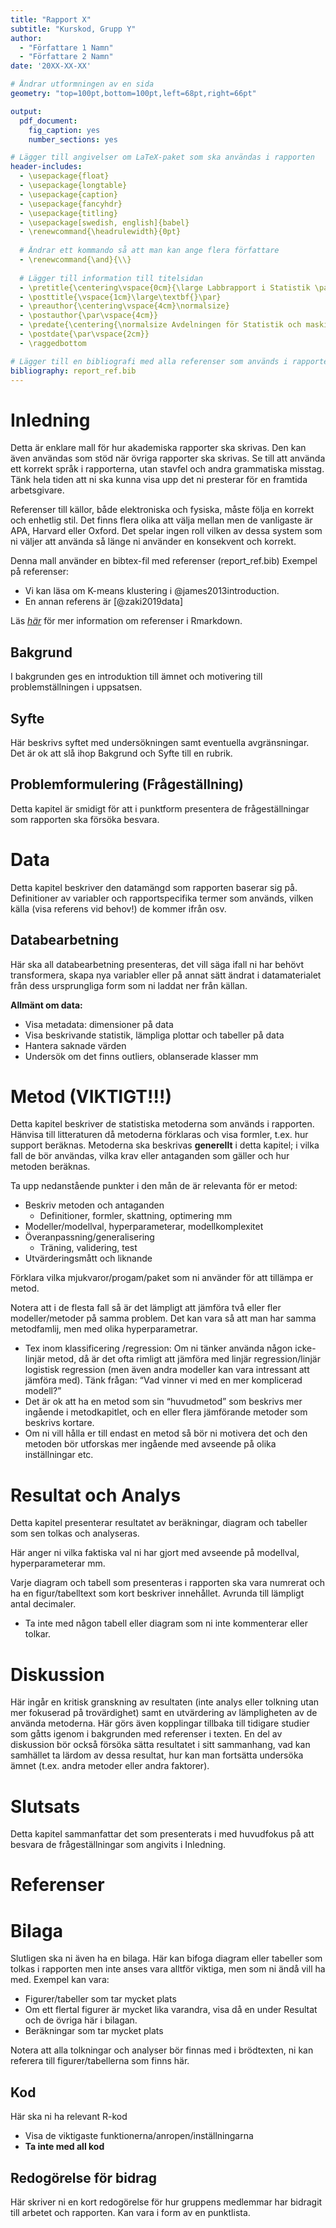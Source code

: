 ```yaml
---
title: "Rapport X"
subtitle: "Kurskod, Grupp Y"
author: 
  - "Författare 1 Namn"
  - "Författare 2 Namn"
date: '20XX-XX-XX'

# Ändrar utformningen av en sida
geometry: "top=100pt,bottom=100pt,left=68pt,right=66pt"

output: 
  pdf_document:
    fig_caption: yes
    number_sections: yes

# Lägger till angivelser om LaTeX-paket som ska användas i rapporten
header-includes:
  - \usepackage{float}
  - \usepackage{longtable}
  - \usepackage{caption}
  - \usepackage{fancyhdr}
  - \usepackage{titling}
  - \usepackage[swedish, english]{babel}
  - \renewcommand{\headrulewidth}{0pt}
  
  # Ändrar ett kommando så att man kan ange flera författare
  - \renewcommand{\and}{\\}
  
  # Lägger till information till titelsidan
  - \pretitle{\centering\vspace{0cm}{\large Labbrapport i Statistik \par}\vspace{4cm}\Huge\textbf}
  - \posttitle{\vspace{1cm}\large\textbf{}\par}
  - \preauthor{\centering\vspace{4cm}\normalsize}
  - \postauthor{\par\vspace{4cm}}
  - \predate{\centering{\normalsize Avdelningen för Statistik och maskininlärning \\ Institutionen för datavetenskap \\ Linköpings universitet \par}}
  - \postdate{\par\vspace{2cm}}
  - \raggedbottom

# Lägger till en bibliografi med alla referenser som används i rapporten
bibliography: report_ref.bib
---
```


<!-- Väljer språk till svenska för automatiska titlar -->
\selectlanguage{swedish}

<!-- Byter språket på figur- och tabellbeskrivningar till angivna namn -->
\captionsetup[table]{name = Tabell}
\setcounter{table}{0}
\captionsetup[figure]{name = Figur}
\setcounter{figure}{0}

<!-- Anger att tabellbeskrivningar hamnar ovanför tabellen -->
\floatstyle{plaintop}
\restylefloat{table}

<!-- Anger sidnumreringens position -->
\fancyhf{}
\fancyfoot[C]{\thepage}
\pagestyle{fancy}

<!-- Tar bort sidnumrering för förteckningar och titelsidan -->
\pagenumbering{gobble}

<!-- Anger sidbrytning -->
\clearpage

<!-- Skapar en innehållsförteckning och anger djupet av rubrikerna som ska visas -->
\setcounter{tocdepth}{3}
\tableofcontents

<!-- Anger sidbrytning -->
\clearpage

<!-- Börjar sidnumreringen på sida 1 efter att alla förteckningar visats -->
\pagenumbering{arabic}
\setcounter{page}{1}

<!-- Börjar med kapitel 1 -->
# Inledning
Detta är enklare mall för hur akademiska rapporter ska skrivas. Den kan även användas som stöd när övriga rapporter ska skrivas.
Se till att använda ett korrekt språk i rapporterna, utan stavfel och andra grammatiska misstag. Tänk hela tiden att ni ska kunna visa upp det ni presterar för en framtida arbetsgivare.

Referenser till källor, både elektroniska och fysiska, måste följa en korrekt och enhetlig stil. Det finns flera olika att välja mellan men de vanligaste är APA, Harvard eller Oxford. Det spelar ingen roll vilken av dessa system som ni väljer att använda så länge ni använder en konsekvent och korrekt. 

Denna mall använder en bibtex-fil med referenser (report_ref.bib) Exempel på referenser:

- Vi kan läsa om K-means klustering i @james2013introduction.  
- En annan referens är [@zaki2019data]

Läs  *[här](https://rmarkdown.rstudio.com/authoring_bibliographies_and_citations.html)* för mer information om referenser i Rmarkdown.

## Bakgrund
I bakgrunden ges en introduktion till ämnet och motivering till problemställningen i uppsatsen.

## Syfte
Här beskrivs syftet med undersökningen samt eventuella avgränsningar.
Det är ok att slå ihop Bakgrund och Syfte till en rubrik.

## Problemformulering (Frågeställning)
Detta kapitel är smidigt för att i punktform presentera de frågeställningar som rapporten ska försöka besvara.

<!-- Anger sidbrytning -->
\clearpage


# Data
Detta kapitel beskriver den datamängd som rapporten baserar sig på. Definitioner av variabler och rapportspecifika termer som används, vilken källa (visa referens vid behov!) de kommer ifrån osv.



## Databearbetning
Här ska all databearbetning presenteras, det vill säga ifall ni har behövt transformera, skapa nya variabler eller på annat sätt ändrat i datamaterialet från dess ursprungliga form som ni laddat ner från källan.



**Allmänt om data:**

- Visa metadata: dimensioner på data 
- Visa beskrivande statistik, lämpliga plottar och tabeller på data
- Hantera saknade värden
- Undersök om det finns outliers, oblanserade klasser mm



<!-- Anger sidbrytning -->
\clearpage


# Metod (VIKTIGT!!!)
Detta kapitel beskriver de statistiska metoderna som används i rapporten. Hänvisa till litteraturen då metoderna förklaras och visa formler, t.ex. hur support beräknas.
Metoderna ska beskrivas **generellt** i detta kapitel; i vilka fall de bör användas, vilka krav eller antaganden som gäller och hur metoden beräknas. 

Ta upp nedanstående punkter i den mån de är relevanta för er metod:

- Beskriv metoden och antaganden 
  - Definitioner, formler, skattning,  optimering mm
- Modeller/modellval, hyperparameterar, modellkomplexitet
- Överanpassning/generalisering 
  - Träning, validering, test
- Utvärderingsmått och liknande

Förklara vilka mjukvaror/progam/paket som ni använder för att tillämpa er metod.

Notera att i de flesta fall så är det lämpligt att jämföra två eller fler modeller/metoder på samma problem. Det kan vara så att man har samma metodfamlij, men med olika hyperparametrar.

- Tex inom klassificering /regression: Om ni tänker använda någon icke-linjär metod, då är det ofta rimligt att jämföra med linjär regression/linjär logistisk regression (men även andra modeller kan vara intressant att jämföra med). Tänk frågan: "Vad vinner vi med en mer komplicerad modell?"
- Det är ok att ha en metod som sin "huvudmetod" som beskrivs mer ingående i metodkapitlet, och en eller flera jämförande metoder som beskrivs kortare.
- Om ni vill hålla er till endast en metod så bör ni motivera det och den metoden bör utforskas mer ingående med avseende på olika inställningar etc. 



<!-- Anger sidbrytning -->
\clearpage

# Resultat och Analys

Detta kapitel presenterar resultatet av beräkningar, diagram och tabeller som sen tolkas och analyseras. 

Här anger ni vilka faktiska val ni har gjort med avseende på modellval, hyperparameterar mm.

Varje diagram och tabell som presenteras i rapporten ska vara numrerat och ha en figur/tabelltext som kort beskriver innehållet. Avrunda till lämpligt antal decimaler.

- Ta inte med någon tabell eller diagram som ni inte kommenterar eller tolkar.




<!-- Anger sidbrytning -->
\clearpage

# Diskussion
Här ingår en kritisk granskning av resultaten (inte analys eller tolkning utan mer fokuserad på trovärdighet) samt en utvärdering av lämpligheten av de använda metoderna. Här görs även kopplingar tillbaka till tidigare studier som gåtts igenom i bakgrunden med referenser i texten.
En del av diskussion bör också försöka sätta resultatet i sitt sammanhang, vad kan samhället ta lärdom av dessa resultat, hur kan man fortsätta undersöka ämnet (t.ex. andra metoder eller andra faktorer).

<!-- Anger sidbrytning -->
\clearpage

# Slutsats
Detta kapitel sammanfattar det som presenterats i  med huvudfokus på att besvara de frågeställningar som angivits i Inledning.



<!-- Anger sidbrytning -->
\clearpage

# Referenser

<div id="refs"></div>

<!-- Anger sidbrytning -->
\clearpage

# Bilaga

Slutligen ska ni även ha en bilaga. Här kan bifoga diagram eller tabeller som tolkas i rapporten men inte anses vara alltför viktiga, men som ni ändå vill ha med. Exempel kan vara:

- Figurer/tabeller som tar mycket plats
- Om ett flertal figurer är mycket lika varandra, visa då en under Resultat och de övriga här i bilagan.
- Beräkningar som tar mycket plats

Notera att alla tolkningar och analyser bör finnas med i brödtexten, ni kan referera till figurer/tabellerna som finns här.

## Kod

Här ska ni ha relevant R-kod
 
 - Visa de viktigaste funktionerna/anropen/inställningarna 
 - **Ta inte med all kod**

## Redogörelse för bidrag
Här skriver ni en kort redogörelse för hur gruppens medlemmar har bidragit till arbetet och rapporten. Kan vara i form av en punktlista.


